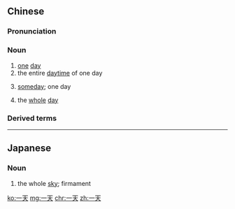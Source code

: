 ==Chinese==
{{zh-forms}}

===Pronunciation===
{{zh-pron
|m=一tiān
|c=jat1 tin1
|cat=n
}}

===Noun===
{{zh-noun}}

# [[one]] [[day]] {{gloss|twenty-four hours}}
# the entire [[daytime]] of one day
#: {{zh-x|幹{gàn} 了 一天|worked for a whole day}}
# [[someday]]; one day
#: {{zh-x|總 有 一天|there will be a day (when ...)}}
# {{lb|zh|colloquial}} the [[whole]] [[day]]

===Derived terms===
{{zh-der|前一天|一天到晚}}

----

==Japanese==
{{ja-kanjitab|いつ‎|k1=いっ|てん|yomi=o}}

===Noun===
{{ja-noun|いってん}}

# the whole [[sky]]; firmament

[[ko:一天]]
[[mg:一天]]
[[chr:一天]]
[[zh:一天]]